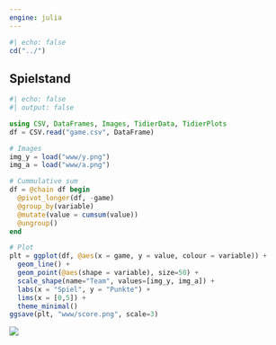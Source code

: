 ```yaml
---
engine: julia
---
```



```julia
#| echo: false
cd("../")
```

## Spielstand

```julia
#| echo: false
#| output: false

using CSV, DataFrames, Images, TidierData, TidierPlots
df = CSV.read("game.csv", DataFrame)

# Images
img_y = load("www/y.png")
img_a = load("www/a.png")

# Cummulative sum
df = @chain df begin
  @pivot_longer(df, -game)
  @group_by(variable)
  @mutate(value = cumsum(value))
  @ungroup()
end

# Plot
plt = ggplot(df, @aes(x = game, y = value, colour = variable)) +
  geom_line() +
  geom_point(@aes(shape = variable), size=50) +
  scale_shape(name="Team", values=[img_y, img_a]) +
  labs(x = "Spiel", y = "Punkte") +
  lims(x = [0,5]) +
  theme_minimal()
ggsave(plt, "www/score.png", scale=3)
```

![](/www/score.png)
